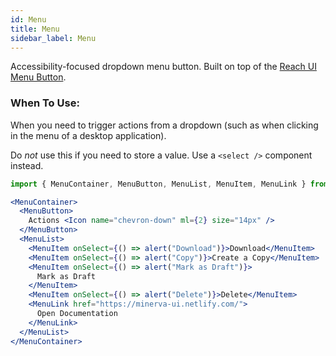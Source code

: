 ```yaml
---
id: Menu
title: Menu
sidebar_label: Menu
---
```



Accessibility-focused dropdown menu button. Built on top of the [Reach UI Menu Button](https://reacttraining.com/reach-ui/menu-button).

### When To Use:

When you need to trigger actions from a dropdown (such as when clicking in the menu of a desktop application).

Do _not_ use this if you need to store a value. Use a `<select />` component instead.

```js
import { MenuContainer, MenuButton, MenuList, MenuItem, MenuLink } from 'minerva-ui'
```

```jsx
<MenuContainer>
  <MenuButton>
    Actions <Icon name="chevron-down" ml={2} size="14px" />
  </MenuButton>
  <MenuList>
    <MenuItem onSelect={() => alert("Download")}>Download</MenuItem>
    <MenuItem onSelect={() => alert("Copy")}>Create a Copy</MenuItem>
    <MenuItem onSelect={() => alert("Mark as Draft")}>
      Mark as Draft
    </MenuItem>
    <MenuItem onSelect={() => alert("Delete")}>Delete</MenuItem>
    <MenuLink href="https://minerva-ui.netlify.com/">
      Open Documentation
    </MenuLink>
  </MenuList>
</MenuContainer>
```
